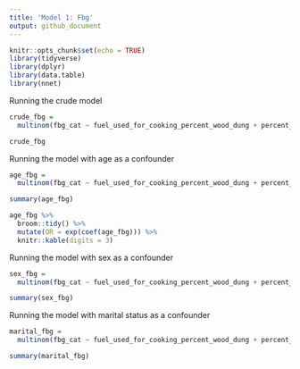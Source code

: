 ```yaml
---
title: 'Model 1: Fbg'
output: github_document
---
```


```r
knitr::opts_chunk$set(echo = TRUE)
library(tidyverse)
library(dplyr)
library(data.table)
library(nnet)
```

Running the crude model
```r
crude_fbg = 
  multinom(fbg_cat ~ fuel_used_for_cooking_percent_wood_dung + percent_public_source + percent_private_toilet + percent_employed + percent_without_hs_education + percent_caste, data=total)

crude_fbg 
```
Running the model with age as a confounder

```r
age_fbg = 
  multinom(fbg_cat ~ fuel_used_for_cooking_percent_wood_dung + percent_public_source + percent_private_toilet + percent_employed + percent_without_hs_education + percent_caste + median_age, data=total)

summary(age_fbg)

age_fbg %>% 
  broom::tidy() %>% 
  mutate(OR = exp(coef(age_fbg))) %>% 
  knitr::kable(digits = 3)
```



Running the model with sex as a confounder
```r
sex_fbg = 
  multinom(fbg_cat ~ fuel_used_for_cooking_percent_wood_dung + percent_public_source + percent_private_toilet + percent_employed + percent_without_hs_education + percent_caste + percent_female, data=total)

summary(sex_fbg)
```
Running the model with marital status as a confounder
```r
marital_fbg = 
  multinom(fbg_cat ~ fuel_used_for_cooking_percent_wood_dung + percent_public_source + percent_private_toilet + percent_employed + percent_without_hs_education + percent_caste + percent_marital_status, data=total)

summary(marital_fbg)
```

